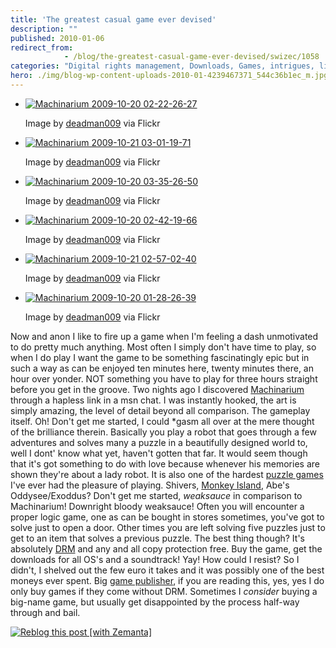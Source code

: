 ```yaml
---
title: 'The greatest casual game ever devised'
description: ""
published: 2010-01-06
redirect_from: 
            - /blog/the-greatest-casual-game-ever-devised/swizec/1058
categories: "Digital rights management, Downloads, Games, intrigues, life, Puzzle, Uncategorized, Video game"
hero: ./img/blog-wp-content-uploads-2010-01-4239467371_544c36b1ec_m.jpg
---
```


-   [![Machinarium 2009-10-20 02-22-26-27](./img/blog-wp-content-uploads-2010-01-4239467371_544c36b1ec_m.jpg "Machinarium 2009-10-20 02-22-26-27")](http://www.flickr.com/photos/50598806@N00/4239467371)

    Image by [deadman009](http://www.flickr.com/photos/50598806@N00/4239467371) via Flickr


-   [![Machinarium 2009-10-21 03-01-19-71](./img/blog-wp-content-uploads-2010-01-4240288076_ed0295c6db_m.jpg "Machinarium 2009-10-21 03-01-19-71")](http://www.flickr.com/photos/50598806@N00/4240288076)

    Image by [deadman009](http://www.flickr.com/photos/50598806@N00/4240288076) via Flickr


-   [![Machinarium 2009-10-20 03-35-26-50](./img/blog-wp-content-uploads-2010-01-4240229860_6765caab5f_m.jpg "Machinarium 2009-10-20 03-35-26-50")](http://www.flickr.com/photos/50598806@N00/4240229860)

    Image by [deadman009](http://www.flickr.com/photos/50598806@N00/4240229860) via Flickr


-   [![Machinarium 2009-10-20 02-42-19-66](./img/blog-wp-content-uploads-2010-01-4240224898_6a358bc6c9_m.jpg "Machinarium 2009-10-20 02-42-19-66")](http://www.flickr.com/photos/50598806@N00/4240224898)

    Image by [deadman009](http://www.flickr.com/photos/50598806@N00/4240224898) via Flickr


-   [![Machinarium 2009-10-21 02-57-02-40](./img/blog-wp-content-uploads-2010-01-4239506225_3770d2b598_m.jpg "Machinarium 2009-10-21 02-57-02-40")](http://www.flickr.com/photos/50598806@N00/4239506225)

    Image by [deadman009](http://www.flickr.com/photos/50598806@N00/4239506225) via Flickr


-   [![Machinarium 2009-10-20 01-28-26-39](./img/blog-wp-content-uploads-2010-01-4239434615_b1222ecde2_m.jpg "Machinarium 2009-10-20 01-28-26-39")](http://www.flickr.com/photos/50598806@N00/4239434615)

    Image by [deadman009](http://www.flickr.com/photos/50598806@N00/4239434615) via Flickr

Now and anon I like to fire up a game when I'm feeling a dash unmotivated to do pretty much anything. Most often I simply don't have time to play, so when I do play I want the game to be something fascinatingly epic but in such a way as can be enjoyed ten minutes here, twenty minutes there, an hour over yonder. NOT something you have to play for three hours straight before you get in the groove. Two nights ago I discovered [Machinarium](http://machinarium.com/ "Machinarium") through a hapless link in a msn chat. I was instantly hooked, the art is simply amazing, the level of detail beyond all comparison. The gameplay itself. Oh! Don't get me started, I could \*gasm all over at the mere thought of the brilliance therein. Basically you play a robot that goes through a few adventures and solves many a puzzle in a beautifully designed world to, well I dont' know what yet, haven't gotten that far. It would seem though that it's got something to do with love because whenever his memories are shown they're about a lady robot. It is also one of the hardest [puzzle games](http://en.wikipedia.org/wiki/Puzzle_video_game "Puzzle video game") I've ever had the pleasure of playing. Shivers, [Monkey Island](http://en.wikipedia.org/wiki/Monkey_Island_%28series%29 "Monkey Island (series)"), Abe's Oddysee/Exoddus? Don't get me started, _weaksauce_ in comparison to Machinarium! Downright bloody weaksauce! Often you will encounter a proper logic game, one as can be bought in stores sometimes, you've got to solve just to open a door. Other times you are left solving five puzzles just to get to an item that solves a previous puzzle. The best thing though? It's absolutely [DRM](http://en.wikipedia.org/wiki/Digital_rights_management "Digital rights management") and any and all copy protection free. Buy the game, get the downloads for all OS's and a soundtrack! Yay! How could I resist? So I didn't, I shelved out the few euro it takes and it was possibly one of the best moneys ever spent. Big [game publisher](http://en.wikipedia.org/wiki/Video_game_publisher "Video game publisher"), if you are reading this, yes, yes I do only buy games if they come without DRM. Sometimes I _consider_ buying a big-name game, but usually get disappointed by the process half-way through and bail.

[![Reblog this post \[with Zemanta\]](http://img.zemanta.com/reblog_e.png?x-id=abb3af50-5404-4c7c-8508-df48756a4920)](http://reblog.zemanta.com/zemified/abb3af50-5404-4c7c-8508-df48756a4920/ "Reblog this post \[with Zemanta]")
